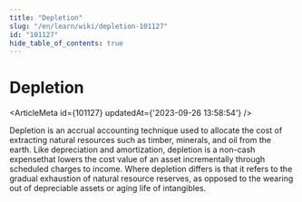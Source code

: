 ```yaml
---
title: "Depletion"
slug: "/en/learn/wiki/depletion-101127"
id: "101127"
hide_table_of_contents: true
---
```



# Depletion

<ArticleMeta id={101127} updatedAt={'2023-09-26 13:58:54'} />
<div className='border-solid border-b border-t-0 my-4 border-[var(--ifm-color-gray-300)]' />

Depletion is an accrual accounting technique used to allocate the cost of extracting natural resources such as timber, minerals, and oil from the earth. Like depreciation and amortization, depletion is a non-cash expensethat lowers the cost value of an asset incrementally through scheduled charges to income. Where depletion differs is that it refers to the gradual exhaustion of natural resource reserves, as opposed to the wearing out of depreciable assets or aging life of intangibles.
